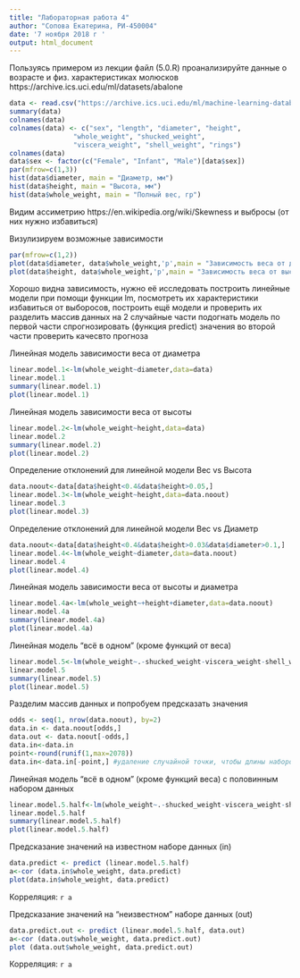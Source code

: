 ```yaml
---
title: "Лабораторная работа 4"
author: "Сопова Екатерина, РИ-450004"
date: '7 ноября 2018 г '
output: html_document
---
```


Пользуясь примером из лекции файл (5.0.R) проанализируйте данные о возрасте и физ. характеристиках молюсков
https://archive.ics.uci.edu/ml/datasets/abalone
```r
data <- read.csv("https://archive.ics.uci.edu/ml/machine-learning-databases/abalone/abalone.data", header=TRUE, sep=",")
summary(data)
colnames(data)
colnames(data) <- c("sex", "length", "diameter", "height", 
                "whole_weight", "shucked_weight",
                "viscera_weight", "shell_weight", "rings")
colnames(data)
data$sex <- factor(c("Female", "Infant", "Male")[data$sex])
par(mfrow=c(1,3)) 
hist(data$diameter, main = "Диаметр, мм")
hist(data$height, main = "Высота, мм")
hist(data$whole_weight, main = "Полный вес, гр")
```

Видим ассиметрию https://en.wikipedia.org/wiki/Skewness и выбросы (от них нужно избавиться)

Визулизируем возможные зависимости
```r
par(mfrow=c(1,2)) 
plot(data$diameter, data$whole_weight,'p',main = "Зависимость веса от диаметра")
plot(data$height, data$whole_weight,'p',main = "Зависимость веса от высоты")
```

Хорошо видна зависимость, нужно её исследовать построить линейные модели при помощи функции lm, посмотреть их характеристики избавиться от выборосов, построить ещё модели и проверить их разделить массив данных на 2 случайные части подогнать модель по первой части спрогнозировать (функция predict) значения во второй части проверить качесвто прогноза

Линейная модель зависимости веса от диаметра
```r
linear.model.1<-lm(whole_weight~diameter,data=data)
linear.model.1
summary(linear.model.1)
plot(linear.model.1)
```

Линейная модель зависимости веса от высоты
```r
linear.model.2<-lm(whole_weight~height,data=data)
linear.model.2
summary(linear.model.2)
plot(linear.model.2)
```

Определение отклонений для линейной модели Вес vs Высота
```r
data.noout<-data[data$height<0.4&data$height>0.05,]
linear.model.3<-lm(whole_weight~height,data=data.noout)
linear.model.3
plot(linear.model.3)
```

Определение отклонений для линейной модели Вес vs Диаметр
```r
data.noout<-data[data$height<0.4&data$height>0.03&data$diameter>0.1,]
linear.model.4<-lm(whole_weight~diameter,data=data.noout)
linear.model.4
plot(linear.model.4)
```

Линейная модель зависимости веса от высоты и диаметра
```r
linear.model.4a<-lm(whole_weight~+height+diameter,data=data.noout)
linear.model.4a
summary(linear.model.4a)
plot(linear.model.4a)
```

Линейная модель "всё в одном" (кроме функций от веса)
```r
linear.model.5<-lm(whole_weight~.-shucked_weight-viscera_weight-shell_weight,data=data.noout)
linear.model.5
summary(linear.model.5)
plot(linear.model.5)
```

Разделим массив данных и попробуем предсказать значения
```r
odds <- seq(1, nrow(data.noout), by=2)
data.in <- data.noout[odds,]
data.out <- data.noout[-odds,]
data.in<-data.in
point<-round(runif(1,max=2078))
data.in<-data.in[-point,] #удаление случайной точки, чтобы длины наборов данныхбыли одинаковы
```

Линейная модель "всё в одном" (кроме функций веса) с половинным набором данных
```r
linear.model.5.half<-lm(whole_weight~.-shucked_weight-viscera_weight-shell_weight,data=data.in)
linear.model.5.half
summary(linear.model.5.half)
plot(linear.model.5.half)
```

Предсказание значений на известном наборе данных (in)
```r
data.predict <- predict (linear.model.5.half)
a<-cor (data.in$whole_weight, data.predict)
plot(data.in$whole_weight, data.predict)
```

Корреляция: `r a`

Предсказание значений на "неизвестном" наборе данных (out)
```r
data.predict.out <- predict (linear.model.5.half, data.out)
a<-cor (data.out$whole_weight, data.predict.out)
plot (data.out$whole_weight, data.predict.out)
```

Корреляция: `r a`